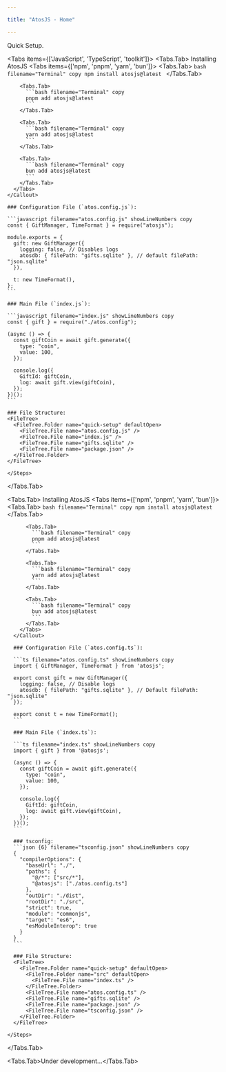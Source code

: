 ```yaml
---

title: "AtosJS - Home"

---
```




<Home />

<div style={{ display: 'flex', alignItems: 'center', gap: '0.5rem', fontSize: '2rem', fontWeight: 'bold' }}>
  <FaCogs size="3rem" />
  <span>Quick Setup.</span>
</div>

<Tabs items={['JavaScript', 'TypeScript', 'toolkit']}>
  <Tabs.Tab>
  <Steps>
    <Callout type="info">
      Installing AtosJS
      <Tabs items={['npm', 'pnpm', 'yarn', 'bun']}>
        <Tabs.Tab>
          ```bash filename="Terminal" copy
          npm install atosjs@latest
          ```
        </Tabs.Tab>

        <Tabs.Tab>
          ```bash filename="Terminal" copy
          pnpm add atosjs@latest
          ```
        </Tabs.Tab>

        <Tabs.Tab>
          ```bash filename="Terminal" copy
          yarn add atosjs@latest
          ```
        </Tabs.Tab>

        <Tabs.Tab>
          ```bash filename="Terminal" copy
          bun add atosjs@latest
          ```
        </Tabs.Tab>
      </Tabs>
    </Callout>

    ### Configuration File (`atos.config.js`):

    ```javascript filename="atos.config.js" showLineNumbers copy
    const { GiftManager, TimeFormat } = require("atosjs");

    module.exports = {
      gift: new GiftManager({
        logging: false, // Disables logs
        atosdb: { filePath: "gifts.sqlite" }, // default filePath: "json.sqlite"
      }),

      t: new TimeFormat(),
    };
    ```

    ### Main File (`index.js`):

    ```javascript filename="index.js" showLineNumbers copy
    const { gift } = require("./atos.config");

    (async () => {
      const giftCoin = await gift.generate({
        type: "coin",
        value: 100,
      });

      console.log({
        GiftId: giftCoin,
        log: await gift.view(giftCoin),
      });
    })();
    ```

    ### File Structure:
    <FileTree>
      <FileTree.Folder name="quick-setup" defaultOpen>
        <FileTree.File name="atos.config.js" />
        <FileTree.File name="index.js" />
        <FileTree.File name="gifts.sqlite" />
        <FileTree.File name="package.json" />
      </FileTree.Folder>
    </FileTree>

    </Steps>
  </Tabs.Tab>

  <Tabs.Tab>
    <Steps>
      <Callout type="info">
        Installing AtosJS
        <Tabs items={['npm', 'pnpm', 'yarn', 'bun']}>
          <Tabs.Tab>
            ```bash filename="Terminal" copy
            npm install atosjs@latest
            ```
          </Tabs.Tab>

          <Tabs.Tab>
            ```bash filename="Terminal" copy
            pnpm add atosjs@latest
            ```
          </Tabs.Tab>

          <Tabs.Tab>
            ```bash filename="Terminal" copy
            yarn add atosjs@latest
            ```
          </Tabs.Tab>

          <Tabs.Tab>
            ```bash filename="Terminal" copy
            bun add atosjs@latest
            ```
          </Tabs.Tab>
        </Tabs>
      </Callout>

      ### Configuration File (`atos.config.ts`):

      ```ts filename="atos.config.ts" showLineNumbers copy
      import { GiftManager, TimeFormat } from 'atosjs';

      export const gift = new GiftManager({
        logging: false, // Disable logs
        atosdb: { filePath: "gifts.sqlite" }, // Default filePath: "json.sqlite"
      });

      export const t = new TimeFormat();
      ```

      ### Main File (`index.ts`):

      ```ts filename="index.ts" showLineNumbers copy
      import { gift } from '@atosjs';

      (async () => {
        const giftCoin = await gift.generate({
          type: "coin",
          value: 100,
        });

        console.log({
          GiftId: giftCoin,
          log: await gift.view(giftCoin),
        });
      })();
      ```

      ### tsconfig:
      ```json {6} filename="tsconfig.json" showLineNumbers copy
      {
        "compilerOptions": {
          "baseUrl": "./",
          "paths": {
            "@/*": ["src/*"],
            "@atosjs": ["./atos.config.ts"]
          },
          "outDir": "./dist",
          "rootDir": "./src",
          "strict": true,
          "module": "commonjs",
          "target": "es6",
          "esModuleInterop": true
        }
      }
      ```

      ### File Structure:
      <FileTree>
        <FileTree.Folder name="quick-setup" defaultOpen>
          <FileTree.Folder name="src" defaultOpen>
            <FileTree.File name="index.ts" />
          </FileTree.Folder>
          <FileTree.File name="atos.config.ts" />
          <FileTree.File name="gifts.sqlite" />
          <FileTree.File name="package.json" />
          <FileTree.File name="tsconfig.json" />
        </FileTree.Folder>
      </FileTree>

    </Steps>
  </Tabs.Tab>

  <Tabs.Tab>Under development...</Tabs.Tab>
</Tabs>
